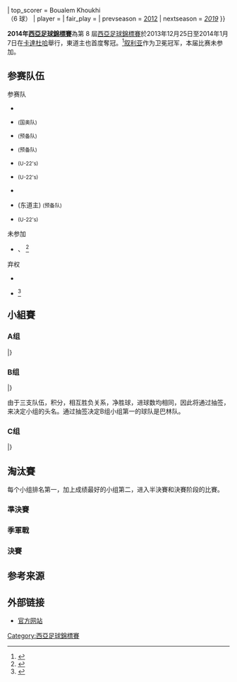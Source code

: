 {{Infobox 國際足球賽事賽季
| tourney_name       = 西亞足球錦標賽
| year               = 2014年
| other_titles       = 2014 WAFF Championship
| image              = 
| size               = 
| caption            = 
| edition            = 8
| country            = 卡塔爾
| defending_champ    = SYR
| dates              = 2013年12月25日–2014年1月7日
| num_teams          = 9 隊
| sub-confederations = 1
| venues             = 2
| cities             = 1
| champion           = QAT
| count              = 1
| second             = JOR
| third              = BHR
| fourth             = KUW
| matches            = 13
| goals              = 17
| attendance         = {{#expr: 4720 + 750 + 4320 + 400 + 400 + 400 + 450 + 5720 + 3100 + 3400 + 4000 + 8720 + 1450}}
| top_scorer         = {{flagicon|QAT}} Boualem Khoukhi<br>（6 球）
| player             = 
| fair_play          = 
| prevseason         = [[2012年西亞足球錦標賽|2012]]
| nextseason         = [[2019年西亞足球錦標賽|''2019'']]
}}

'''2014年[[西亞足球錦標賽|西亞足球錦標賽]]'''為第 8 屆[[西亞足球錦標賽|西亞足球錦標賽]]於2013年12月25日至2014年1月7日在[[卡達|卡達]][[杜哈|杜哈]]舉行，東道主也首度奪冠。<ref>{{cite web |url=http://www.the-waff.com/more.asp?newsid=754&catid=1&lang=eng |title=WAFF confirms 8th championship dates |publisher=West Asian Football Federation |date=2013-06-20 |accessdate=2013-06-20 |deadurl=yes |archiveurl=https://web.archive.org/web/20131111112952/http://www.the-waff.com/more.asp?newsid=754&catid=1&lang=eng |archivedate=2013-11-11 }}</ref>[[叙利亚国家足球队|叙利亚]]作为卫冕冠军，本届比赛未参加。

== 参赛队伍 ==
;参赛队
{{col-begin}}
{{col-3}}
*{{fb|BHR}}
*{{fbu|23|IRQ}} <small>(国奥队)</small>
*{{fb|JOR}} <small>(预备队)</small>
{{col-3}}
*{{fb|LIB}} <small>(预备队)</small>
*{{fb|KUW}} <small>(U-22's)</small>
*{{fb|OMA}} <small>(U-22's)</small>
{{col-3}}
*{{fb|PLE}}
*{{fb|QAT}} (东道主) <small>(预备队)</small>
*{{fb|KSA}} <small>(U-22's)</small>
{{col-end}}

;未参加
*{{fb|IRN}} 、 {{fb|UAE}}<ref>{{cite web |url=http://www.aljazeerasport.net/news/football/2013/10/201310319157707358.html |title=11 دولة تؤكد مشاركتها في بطولة غرب آسيا |language=ar |work=aljazeerasport.net |accessdate=2013-10-31 |archive-url=https://web.archive.org/web/20131205180144/http://www.aljazeerasport.net/news/football/2013/10/201310319157707358.html |archive-date=2013-12-05 |dead-url=yes }}</ref>

;弃权
*{{fb|SYR}}
*{{fb|YEM}}<ref>{{cite web |url=http://www.yemenfa.org/index.php?action=showNews&id=1282 |title=Apologies for participation in the West Asian Championship eighth |language=ar |work=Yemen FA |accessdate=2013-12-01 |deadurl=yes |archiveurl=https://web.archive.org/web/20131203043606/http://www.yemenfa.org/index.php?action=showNews&id=1282 |archivedate=2013-12-03 }}</ref>

== 小組賽 ==
=== A组 ===
{{Fb cl2 header navbar}}
{{Fb cl2 team |t={{fb|QAT}} |w=2 |d=0 |l=0 |gf=5 |ga=1 |bc=#ccffcc}}
{{Fb cl2 team |t={{fb|PLE}} |w=0 |d=1 |l=1 |gf=0 |ga=1 |bc=}}
{{Fb cl2 team |t={{fb|KSA}} |w=0 |d=1 |l=1 |gf=1 |ga=4 |bc=}}
|}

{{footballbox
| date = 2013年12月25日
| time = 17:30
| team1 = {{fb-rt|QAT}}
| score = 1 – 0
| report = 
| team2 = {{fb|PLE}}
| goals1 = [[Moayed_Hassan|Hassan]] {{goal|90}}
| goals2 = 
| stadium = [[Jassim_Bin_Hamad_Stadium|Al Sadd Stadium]], [[Doha|Doha]]
| attendance = 4,720
| referee = [[王迪|王迪]]（{{nfa|CHN}}）
}}
{{footballbox
| date = 2013年12月28日
| time = 17:30
| team1 = {{fb-rt|PLE}}
| score = 0 – 0
| report = 
| team2 = {{fb|KSA}}
| goals1 = 
| goals2 = 
| stadium = [[Abdullah_bin_Khalifa_Stadium|Lekhwiya SC Stadium]], [[Doha|Doha]]
| attendance = 400
| referee = [[Abdullah_Al_Hilali|Abdullah Al Hilali]]（{{nfa|OMA}}）
}}
{{footballbox
| date = 2013年12月31日
| time = 17:30
| team1 = {{fb-rt|QAT}}
| score = 4 – 1
| report = 
| team2 = {{fb|KSA}}
| goals1 = [[Boualem_Khoukhi|Khouki]] {{goal|15||55}} <br> [[Adel_Ahmed|Ahmed]] {{goal|57||62}}
| goals2 = [[Mohammed_Majrashi|Majrashi]] {{goal|31}}
| stadium = [[Jassim_Bin_Hamad_Stadium|Al Sadd Stadium]], [[Doha|Doha]]
| attendance = 5,720
| referee = [[瓦伦丁·科瓦伦科|瓦伦丁·科瓦伦科]]（{{nfa|UZB}}）
}}

=== B组 ===
{{Fb cl2 header navbar}}
{{Fb cl2 team |t={{fb|BHR}} |w=0 |d=2 |l=0 |gf=0 |ga=0 |bc=#ccffcc}}
{{Fb cl2 team |t={{fb|OMA}} |w=0 |d=2 |l=0 |gf=0 |ga=0 |bc= }}
{{Fb cl2 team |t={{fbu|23|IRQ}} |w=0 |d=2 |l=0 |gf=0 |ga=0 |bc= }}
|}

{{footballbox
| date = 2013年12月25日
| time = 20:00
| team1 = {{fb-rt|OMA}}
| score = 0 – 0
| report = 
| team2 = {{fb|BHR}}
| goals1 = 
| goals2 = 
| stadium = [[Jassim_Bin_Hamad_Stadium|Al Sadd Stadium]], [[Doha|Doha]]
| attendance = 750
| referee = [[Banjar_Al-Dosari|Banjar Al-Dosari]]（{{nfa|QAT}}）
}}
{{footballbox
| date = 2013年12月28日
| time = 20:00
| team1 = {{fb-rt|BHR}}
| score = 0 – 0  
| report = 
| team2 = {{fbu|23|IRQ}}
| goals1 = 
| goals2 = 
| stadium = [[Abdullah_bin_Khalifa_Stadium|Lekhwiya SC Stadium]], [[Doha|Doha]]
| attendance = 400
| referee = [[Marai_Mohammed_Alawaji|Marai Mohammed Alawaji]]（{{nfa|KSA}}）
}}
{{footballbox
| date = 2013年12月31日
| time = 20:00
| team1 = {{fbu-rt|23|IRQ}}
| score = 0 – 0
| report = 
| team2 = {{fb|OMA}}
| goals1 = 
| goals2 = 
| stadium = [[Jassim_Bin_Hamad_Stadium|Al Sadd Stadium]], [[Doha|Doha]]
| attendance = 450
| referee = [[Nagor_Amir_Noor_Mohamed|Nagor Amir Noor Mohamed]]（{{nfa|MAS}}）
}}

由于三支队伍，积分，相互胜负关系，净胜球，进球数均相同，因此将通过抽签，来决定小组的头名。通过抽签决定B组小组第一的球队是巴林队。

=== C组 ===
{{Fb cl2 header navbar}}
{{Fb cl2 team |t={{fb|JOR}} |w=1 |d=1 |l=0 |gf=2 |ga=1 |bc=#ccffcc}}
{{Fb cl2 team |t={{fb|KUW}} |w=1 |d=0 |l=1 |gf=3 |ga=2 |bc=#ccffcc}}
{{Fb cl2 team |t={{fb|LIB}} |w=0 |d=1 |l=1 |gf=0 |ga=2 |bc= }}
|}

{{footballbox
| date = 2013年12月26日
| time = 17:30
| team1 = {{fb-rt|JOR}}
| score = 0 – 0
| report = 
| team2 = {{fb|LIB}}
| goals1 = 
| goals2 = 
| stadium = [[Abdullah_bin_Khalifa_Stadium|Lekhwiya SC Stadium]], [[Doha|Doha]]
| attendance = 4,320
| referee = Ali Sabah Adday（{{nfa|IRQ}}）
}}
{{footballbox
| date = 2013年12月29日
| time = 17:30
| team1 = {{fb-rt|LIB}}
| score = 0 – 2
| report = 
| team2 = {{fb|KUW}}
| goals1 = 
| goals2 = [[Fahad_Alhajeri|Fahad Alhajeri]] {{goal|41}} <br>[[Faisal_Alharbi|Faisal Alharbi]] {{goal|85}}
| stadium = [[Jassim_Bin_Hamad_Stadium|Al Sadd Stadium]], [[Doha|Doha]]
| attendance = 400
| referee = [[Jameel_Juma_Mohamed|Jameel Juma Mohamed]]（{{nfa|BHR}}）
}}
{{footballbox
| date = 2014年1月1日
| time = 17:30
| team1 = {{fb-rt|KUW}}
| score =  1 – 2
| report = 
| team2 = {{fb|JOR}}
| goals1 = [[Fahad_Al-Hajeri|Al-Hajeri]] {{goal|20|pen.}}
| goals2 = [[Saeed_Murjan|Murjan]] {{goal|12}} <br> [[Tareq_Khattab|Khattab]] {{goal|72}}
| stadium = [[Abdullah_bin_Khalifa_Stadium|Lekhwiya SC Stadium]], [[Doha|Doha]]
| attendance = 3,100
| referee = [[金相佑|金相佑]]（{{nfa|KOR}}）
}}

== 淘汰賽 ==
每个小组排名第一，加上成绩最好的小组第二，进入半決賽和決賽阶段的比賽。
{{Round4-with third
<!-- Date-Venue|Team 1|Score 1|Team 2|Score 2 -->
<!-- semi-finals -->
|2014年1月4日  |'''{{fb|QAT}}'''|'''3''' |{{fb|KWT}} |0
|2014年1月4日  |{{fb|BHR}} |0 |'''{{fb|JOR}}'''|'''1'''
<!-- final -->
|2014年1月7日  |'''{{fb|QAT}}'''|'''2'''|{{fb|JOR}} |0
<!-- third place -->
|2014年1月7日  |{{fb|KWT}} |0 (2) |'''{{fb|BHR}}'''{{pso}}|'''0 (3)'''
}}
=== 準決賽 ===
{{footballbox
| date = 2014年1月4日
| time = 17:30
| team1 = {{fb-rt|QAT}}
| score = 3 – 0
| aet = yes
| report = 
| team2 = {{fb|KWT}}
| goals1 = [[Boualem_Khoukhi|Khouki]] {{goal|94||112}}<br/>[[Ali_Assadalla|Assadalla]] {{goal|120}}
| goals2 = 
| stadium = [[Abdullah_bin_Khalifa_Stadium|Lekhwiya SC Stadium]], [[Doha|Doha]]
| attendance = 3,400
| referee = [[Abdullah_Al_Hilali|Abdullah Al Hilali]]（{{nfa|OMA}}）
}}
{{footballbox
| date = 2014年1月4日
| time = 20:30
| team1 = {{fb-rt|BHR}}
| score = 0 – 1
| report = 
| team2 =  {{fb|JOR}}
| goals1 = 
| goals2 = [[Mohamed_Duaij|Duaij]] {{goal|67|o.g.}}
| stadium = [[Abdullah_bin_Khalifa_Stadium|Lekhwiya SC Stadium]], [[Doha|Doha]]
| attendance = 4,000
| referee = [[Ali_Sabah_Adday|Ali Sabah Adday]]（{{nfa|IRQ}}）
}}

=== 季軍戰 ===
{{footballbox
| date = 2014年1月7日
| time = 16:15
| team1 = {{fb-rt|KWT}}
| score = 0 – 0
| aet = yes
| report = 
| team2 = {{fb|BHR}}
| goals1 = 
| goals2 = 
| stadium = [[Jassim_Bin_Hamad_Stadium|Al Sadd Stadium]], [[Doha|Doha]]
| attendance = 1,450
| referee = [[Banjar_Al-Dosari|Banjar Al-Dosari]]（{{nfa|QAT}}）
| penalties1 = 
| penaltyscore = 2 – 3
| penalties2 = 
}}

=== 決賽 ===
{{footballbox
| date = 2014年1月7日
| time = 19:00
| team1 = {{fb-rt|QAT}}
| score = 2 – 0
| report = http://www.the-waff.com/assets/reports/403_match.pdf
| team2 = {{fb|JOR}}
| goals1 = [[Boualem_Khoukhi|Khoukhi]] {{goal|52||81}} 
| goals2 = 
| stadium = [[阿尔萨德体育场|阿尔萨德体育场]], [[多哈|多哈]]
| attendance = 8,720
| referee = [[瓦伦丁·科瓦伦科|瓦伦丁·科瓦伦科]]（{{nfa|UZB}}）
}}

== 参考来源 ==
{{reflist}}
==外部链接==
*[https://web.archive.org/web/20090130093340/http://the-waff.com/default.asp?lang=eng 官方网站]
<references/>

[[Category:西亞足球錦標賽|Category:西亞足球錦標賽]]